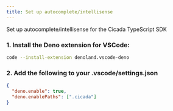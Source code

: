 ```yaml
---
title: Set up autocomplete/intellisense
---
```


Set up autocomplete/intellisense for the Cicada TypeScript SDK

### 1. Install the Deno extension for VSCode:

```bash
code --install-extension denoland.vscode-deno
```

### 2. Add the following to your .vscode/settings.json
```json
{
  "deno.enable": true,
  "deno.enablePaths": [".cicada"]
}
```